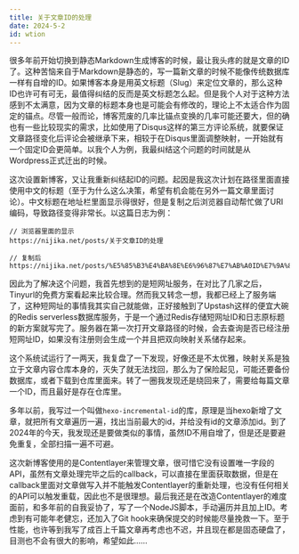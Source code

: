 ```yaml
---
title: 关于文章ID的处理
date: 2024-5-2
id: wtion
---
```


很多年前开始切换到静态Markdown生成博客的时候，最让我头疼的就是文章的ID了。这种苦恼来自于Markdown是静态的，写一篇新文章的时候不能像传统数据库一样有自增的ID。如果博客本身是用英文标题（Slug）来定位文章的，那么这种ID也许可有可无，最值得纠结的反而是英文标题怎么起。但是我个人对于这种方法感到不太满意，因为文章的标题本身也是可能会有修改的，理论上不太适合作为固定的锚点。尽管一般而论，博客荒废的几率比锚点变换的几率可能还要大，但的确也有一些比较现实的需求，比如使用了Disqus这样的第三方评论系统，就要保证文章路径变化后评论会被继承下来，相较于在Disqus里面调整映射，一开始就有一个固定ID会更简单。以我个人为例，我最纠结这个问题的时间就是从Wordpress正式迁出的时候。

这次设置新博客，又让我重新纠结起ID的问题。起因是我这次计划在路径里面直接使用中文的标题（至于为什么这么决策，希望有机会能在另外一篇文章里面讨论）。中文标题在地址栏里面显示得很好，但是复制之后浏览器自动帮忙做了URI编码，导致路径变得非常长。以这篇日志为例：

```
// 浏览器里面的显示
https://nijika.net/posts/关于文章ID的处理

// 复制后
https://nijika.net/posts/%E5%85%B3%E4%BA%8E%E6%96%87%E7%AB%A0ID%E7%9A%84%E5%A4%84%E7%90%86
```

因此为了解决这个问题，我首先想到的是短网址服务，在对比了几家之后，Tinyurl的免费方案看起来比较合理。然而我又转念一想，我都已经上了服务端了，这种短网址的事情我其实自己就能做，正好接触到了Upstash这样的便宜大碗的Redis serverless数据库服务，于是一个通过Redis存储短网址ID和日志原标题的新方案就写完了。服务器在第一次打开文章路径的时候，会去查询是否已经注册短网址ID，如果没有注册则会生成一个并且把双向映射关系储存起来。

这个系统试运行了一两天，我复盘了一下发现，好像还是不太优雅，映射关系是独立于文章内容仓库本身的，灭失了就无法找回，那么为了保险起见，可能还要备份数据库，或者下载到仓库里面来。转了一圈我发现还是绕回来了，需要给每篇文章一个ID，而且最好是存在仓库里。

多年以前，我写过一个叫做`hexo-incremental-id`的库，原理是当hexo新增了文章，就把所有文章遍历一遍，找出当前最大的id，并给没有id的文章添加id。到了2024年的今天，我发现还是要做类似的事情，虽然ID不用自增了，但是还是要避免重复，全部扫描一遍不可避。

这次新博客使用的是Contentlayer来管理文章，很可惜它没有设置唯一字段的API，虽然有文章处理完毕之后的callback，可以直接在里面获取数据，但是在callback里面对文章做写入并不能触发Contentlayer的重新处理，也没有任何相关的API可以触发重载，因此也不是很理想。最后我还是在改造Contentlayer的难度面前，和多年前的自我妥协了，写了一个NodeJS脚本，手动遍历并且加上ID。考虑到有可能年老健忘，还加入了Git hook来确保提交的时候能尽量挽救一下。至于性能，也许等到我写了成百上千篇文章再考虑也不迟，并且现在都是固态硬盘了，目测也不会有很大的影响，希望如此……
